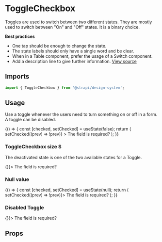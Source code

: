 <!--- ToggleCheckbox.stories.mdx --->




<Meta title="Design System/Components/ToggleCheckbox" component={ToggleCheckbox} />

# ToggleCheckbox

Toggles are used to switch between two different states. They are mostly used to switch between "On" and "Off" states.
It is a binary choice.

**Best practices**

- One tap should be enough to change the state.
- The state labels should only have a single word and be clear.
- When in a Table component, prefer the usage of a Switch component.
- Add a description line to give further information.
  [View source](https://github.com/strapi/design-system/tree/main/packages/strapi-design-system/src/ToggleCheckbox)

## Imports

```js
import { ToggleCheckbox } from '@strapi/design-system';
```

## Usage

Use a toggle whenever the users need to turn something on or off in a form. A toggle can be disabled.

<Canvas>
  <Story name="base">
    {() => {
      const [checked, setChecked] = useState(false);
      return (
        <Grid gap={3} gridCols={12}>
          <GridItem col={3}>
            <ToggleCheckbox
              onLabel="True"
              offLabel="False"
              checked={checked}
              onChange={() => setChecked((prev) => !prev)}
            >
              The field is required?
            </ToggleCheckbox>
          </GridItem>
        </Grid>
      );
    }}
  </Story>
</Canvas>

### ToggleCheckbox size S

The deactivated state is one of the two available states for a Toggle.

<Canvas>
  <Story name="size S">
    <ToggleCheckbox size="S" onLabel="True" offLabel="False" checked={false} onChange={() => {}}>
      The field is required?
    </ToggleCheckbox>
  </Story>
</Canvas>

### Null value

<Canvas>
  <Story name="null-value">
    {() => {
      const [checked, setChecked] = useState(null);
      return (
        <ToggleCheckbox onLabel="True" offLabel="False" checked={checked} onChange={() => setChecked((prev) => !prev)}>
          The field is required?
        </ToggleCheckbox>
      );
    }}
  </Story>
</Canvas>

### Disabled Toggle

<Canvas>
  <Story name="disabled">
    <ToggleCheckbox disabled onLabel="True" offLabel="False" checked onChange={() => {}}>
      The field is required?
    </ToggleCheckbox>
  </Story>
</Canvas>

## Props

<ArgsTable of={ToggleCheckbox} />
